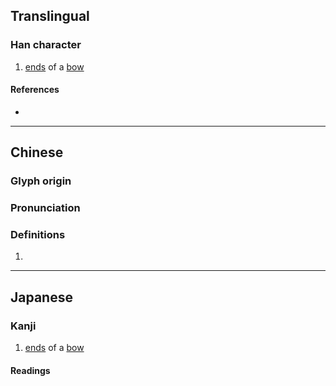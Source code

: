 {{character info/new}}
==Translingual==

===Han character===
{{Han char|rn=57|rad=弓|as=07|sn=10|four=19227|canj=NFB|ids=⿰弓肖}}

# [[end]]s of a [[bow]]

====References====
* {{Han ref|kx=0358.220|dkj=09789|dj=0675.140|hdz=20996.100|uh=5F30|ud=24368|bh=D17A|bd=53626}}

----

==Chinese==
{{zh-forms}}

===Glyph origin===
{{Han etym}}

===Pronunciation===
{{zh-pron
|m=shāo
|c=saau1
|mc=y
|oc=y
|cat=
}}

===Definitions===
{{zh-hanzi}}

# {{rfdef|zh}}

----

==Japanese==

===Kanji===
{{ja-kanji|grade=|rs=弓07}}

# [[end]]s of a [[bow]]

====Readings====
{{ja-readings
|goon=しょう<せう
|kanon=そう<さう
|kun=ゆはず-
}}
